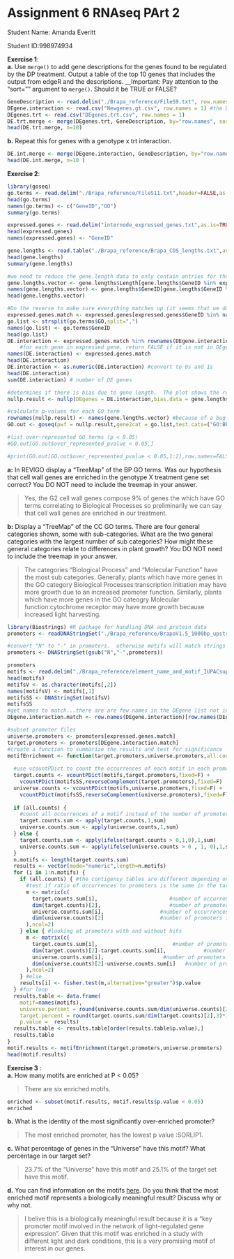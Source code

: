 # Assignment 6 RNAseq PArt 2

Student Name: Amanda Everitt  

Student ID:998974934  

__Exercise 1__:  
__a.__ Use `merge()` to add gene descriptions for the genes found to be regulated by the DP treatment.  Output a table of the top 10 genes that includes the output from edgeR and the descriptions.  __Important: Pay attention to the "sort="" argument to `merge()`.  Should it be TRUE or FALSE?
```r
GeneDescription <- read.delim("./Brapa_reference/FileS9.txt", row.names = 1)
DEgene.interaction <- read.csv("Newgenes.gt.csv", row.names = 1) #the DEgenes.interaction.csv file
DEgenes.trt <- read.csv("DEgenes.trt.csv", row.names = 1)
DE.trt.merge <- merge(DEgenes.trt, GeneDescription, by="row.names", sort=FALSE) #because we don't want it sorted by the columns
head(DE.trt.merge, n=10)
```

__b.__ Repeat this for  genes with a genotype x trt interaction.
```r
DE.int.merge <- merge(DEgene.interaction, GeneDescription, by="row.names", sort=FALSE) #sort by rows, not columns
head(DE.int.merge, n=10 )
```

__Exercise 2__:  
```r
library(goseq)
go.terms <- read.delim("./Brapa_reference/FileS11.txt",header=FALSE,as.is=TRUE)
head(go.terms)
names(go.terms) <- c("GeneID","GO")
summary(go.terms)

expressed.genes <- read.delim("internode_expressed_genes.txt",as.is=TRUE)
head(expressed.genes)
names(expressed.genes) <- "GeneID"

gene.lengths <- read.table("./Brapa_reference/Brapa_CDS_lengths.txt",as.is=TRUE)
head(gene.lengths)
summary(gene.lengths)

#we need to reduce the gene.length data to only contain entries for those genes in our expressed.genes set.  We also need this as a vector
gene.lengths.vector <- gene.lengths$Length[gene.lengths$GeneID %in% expressed.genes$GeneID]
names(gene.lengths.vector) <- gene.lengths$GeneID[gene.lengths$GeneID %in% expressed.genes$GeneID]
head(gene.lengths.vector)

#Do the reverse to make sure everything matches up (it seems that we don't have length info for some genes?)
expressed.genes.match <- expressed.genes[expressed.genes$GeneID %in% names(gene.lengths.vector),]
go.list <- strsplit(go.terms$GO,split=",")
names(go.list) <- go.terms$GeneID
head(go.list)
DE.interaction <- expressed.genes.match %in% rownames(DEgene.interaction) 
    #for each gene in expressed gene, return FALSE if it is not in DEgene.trt and TRUE if it is.
names(DE.interaction) <- expressed.genes.match
head(DE.interaction)
DE.interaction <- as.numeric(DE.interaction) #convert to 0s and 1s
head(DE.interaction)
sum(DE.interaction) # number of DE genes

#determines if there is bias due to gene length.  The plot shows the relationship.
nullp.result <- nullp(DEgenes = DE.interaction,bias.data = gene.lengths.vector)

#calculate p-values for each GO term
rownames(nullp.result) <- names(gene.lengths.vector) #because of a bug in nullp()
GO.out <- goseq(pwf = nullp.result,gene2cat = go.list,test.cats=("GO:BP"))

#list over-represented GO terms (p < 0.05)
#GO.out[GO.out$over_represented_pvalue < 0.05,]

#print(GO.out[GO.out$over_represented_pvalue < 0.05,1:2],row.names=FALSE)
```
__a:__ In REVIGO display a “TreeMap” of the BP GO terms. Was our hypothesis that cell wall genes are enriched in the genotype X treatment gene set correct? You DO NOT need to include the treemap in your answer.  

>Yes, the G2 cell wall genes compose 9% of genes the which have GO terms correlating to Biological Processes so preliminarily we can say that cell wall genes are enriched in our treatment. 

__b:__ Display a "TreeMap" of the CC GO terms.  There are four general categories shown, some with sub-categories.  What are the two general categories with the largest number of sub categories?  How might these general categories relate to differences in plant growth?  You DO NOT need to include the treemap in your answer.  

>The categories "Biological Process" and "Molecular Function" have the most sub categories. Generally, plants which have more genes in the GO category Biological Processes:transcription initiation may have more growth due to an increased promoter function. Similarly, plants which have more genes in the GO cateogry Molecular function:cytochrome receptor may have more growth because increased light harvesting. 

```r
library(Biostrings) #R package for handling DNA and protein data
promoters <- readDNAStringSet("./Brapa_reference/BrapaV1.5_1000bp_upstream.fa.gz")

#convert "N" to "-" in promoters.  otherwise motifs will match strings of "N"s
promoters <- DNAStringSet(gsub("N","-",promoters))

promoters
motifs <- read.delim("./Brapa_reference/element_name_and_motif_IUPACsupp.txt",header=FALSE,as.is=TRUE)
head(motifs)
motifsV <- as.character(motifs[,2])
names(motifsV) <- motifs[,1]
motifsSS <- DNAStringSet(motifsV)
motifsSS
#get names to match...there are are few names in the DEgene list not in the promoter set
DEgene.interaction.match <- row.names(DEgene.interaction)[row.names(DEgene.interaction) %in% names(promoters)]

#subset promoter files
universe.promoters <- promoters[expressed.genes.match]
target.promoters <- promoters[DEgene.interaction.match]
#create a function to summarize the results and test for significance
motifEnrichment <- function(target.promoters,universe.promoters,all.counts=F,motifs=motifsSS) {
  
  #use vcountPDict to count the occurrences of each motif in each promoter
  target.counts <- vcountPDict(motifs,target.promoters,fixed=F) + 
    vcountPDict(motifsSS,reverseComplement(target.promoters),fixed=F)
  universe.counts <- vcountPDict(motifs,universe.promoters,fixed=F) + 
    vcountPDict(motifsSS,reverseComplement(universe.promoters),fixed=F)
  
  if (all.counts) { 
    #count all occurrences of a motif instead of the number of promoters that it occurs in
    target.counts.sum <- apply(target.counts,1,sum)
    universe.counts.sum <- apply(universe.counts,1,sum)
  } else {
    target.counts.sum <- apply(ifelse(target.counts > 0,1,0),1,sum)
    universe.counts.sum <- apply(ifelse(universe.counts > 0 , 1, 0),1,sum)
  }
  n.motifs <- length(target.counts.sum)
  results <- vector(mode="numeric",length=n.motifs)
  for (i in 1:n.motifs) {
    if (all.counts) { #the contigency tables are different depending on whether we are looking at promoters or overall occurrences
      #test if ratio of occurrences to promoters is the same in the target and the universe
      m <- matrix(c(
        target.counts.sum[i],                       #number of occurrences within target
        dim(target.counts)[2],                      #number of promoters in target
        universe.counts.sum[i],                  #number of occurrences within universe
        dim(universe.counts)[2]                  #number of promoters in universe
      ),ncol=2)
    } else { #looking at promoters with and without hits
      m <- matrix(c(
        target.counts.sum[i],                        #number of promoters in target with hit
        dim(target.counts)[2]-target.counts.sum[i],            #number of promoters in target with no hit
        universe.counts.sum[i],                   #number of promoters in universe with hit
        dim(universe.counts)[2]-universe.counts.sum[i]   #number of promoters in universe with no hit
      ),ncol=2)
    } #else
    results[i] <- fisher.test(m,alternative="greater")$p.value
  } #for loop
  results.table <- data.frame(
    motif=names(motifs),
    universe.percent = round(universe.counts.sum/dim(universe.counts)[2],3)*100,
    target.percent = round(target.counts.sum/dim(target.counts)[2],3)*100,
    p.value =  results)
  results.table <- results.table[order(results.table$p.value),]
  results.table
}
motif.results <- motifEnrichment(target.promoters,universe.promoters)
head(motif.results)
```

__Exercise 3__ :  
__a.__ How many motifs are enriched at P < 0.05?  

>There are six enriched motifs.
```r
enriched <- subset(motif.results, motif.results$p.value < 0.05)
enriched
```
__b.__ What is the identity of the most significantly over-enriched promoter?   

>The most enriched promoter, has the lowest p value :SORLIP1.  

__c.__ What percentage of genes in the "Universe" have this motif?  What percentage in our target set?  

>23.7% of the "Universe" have this motif and 25.1% of the target set have this motif.

__d.__ You can find information on the motifs
[here](http://arabidopsis.med.ohio-state.edu/AtcisDB/bindingsites.html).  Do you think that the most enriched motif represents a biologically meaningful result?  Discuss why or why not.  

>I belive this is a biologically meaningful result because it is a "key promoter motif involved in the network of light-regulated gene expression ". Given that this motif was enriched in a study with different light and dark conditions, this is a very promising motif of interest in our genes.